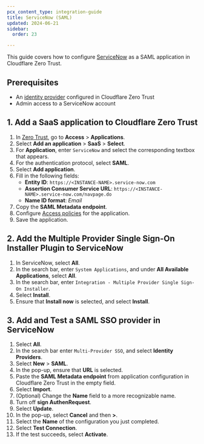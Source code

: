 ```yaml
---
pcx_content_type: integration-guide
title: ServiceNow (SAML)
updated: 2024-06-21
sidebar:
  order: 23

---
```


This guide covers how to configure [ServiceNow](https://docs.servicenow.com/bundle/washingtondc-platform-security/page/integrate/single-sign-on/task/t_CreateASAML2Upd1SSOConfigMultiSSO.html) as a SAML application in Cloudflare Zero Trust.

## Prerequisites

* An [identity provider](/cloudflare-one/identity/idp-integration/) configured in Cloudflare Zero Trust
* Admin access to a ServiceNow account

## 1. Add a SaaS application to Cloudflare Zero Trust

1. In [Zero Trust](https://one.dash.cloudflare.com), go to **Access** > **Applications**.
2. Select **Add an application** > **SaaS** > **Select**.
3. For **Application**, enter `ServiceNow` and select the corresponding textbox that appears.
4. For the authentication protocol, select **SAML**.
5. Select **Add application**.
6. Fill in the following fields:
   * **Entity ID**: `https://<INSTANCE-NAME>.service-now.com`
   * **Assertion Consumer Service URL**: `https://<INSTANCE-NAME>.service-now.com/navpage.do`
   * **Name ID format**: *Email*
7. Copy the **SAML Metadata endpoint**.
8. Configure [Access policies](/cloudflare-one/policies/access/) for the application.
9. Save the application.

## 2. Add the Multiple Provider Single Sign-On Installer Plugin to ServiceNow

1. In ServiceNow, select **All**.
2. In the search bar, enter `System Applications`, and under **All Available Applications**, select **All**.
3. In the search bar, enter `Integration - Multiple Provider Single Sign-On Installer`.
4. Select **Install**.
5. Ensure that **Install now** is selected, and select **Install**.

## 3. Add and Test a SAML SSO provider in ServiceNow

1. Select **All**.
2. In the search bar enter `Multi-Provider SSO`, and select **Identity Providers**.
3. Select **New** > **SAML**.
4. In the pop-up, ensure that **URL** is selected.
5. Paste the **SAML Metadata endpoint** from application configuration in Cloudflare Zero Trust in the empty field.
6. Select **Import**.
7. (Optional) Change the **Name** field to a more recognizable name.
8. Turn off **sign AuthenRequest**.
9. Select **Update**.
10. In the pop-up, select **Cancel** and then **>**.
11. Select the **Name** of the configuration you just completed.
12. Select **Test Connection**.
13. If the test succeeds, select **Activate**.
